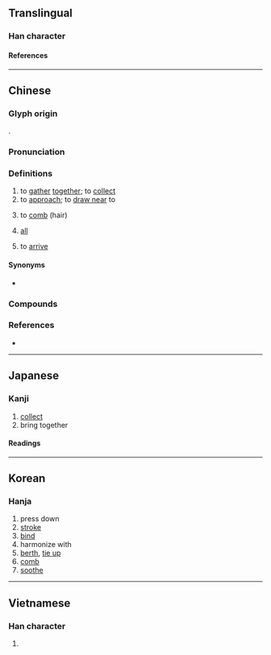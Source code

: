 {{also|拢}}
{{character info}}
==Translingual==

===Han character===
{{Han char|rn=64|rad=手|as=16|sn=19|four=51011|canj=QYBP|ids=⿰扌龍}}

====References====
{{Han ref|kx=0462.380|dkj=12967|dj=0811.380|hdz=31983.120|uh=650F}}

----

==Chinese==
{{zh-forms|s=拢}}

===Glyph origin===
{{Han etym}}
{{Han compound|手|龍|ls=psc|c1=s|c2=p|t1=hand}}.

===Pronunciation===
{{zh-pron
|m=lǒng
|m-s=nong3
|c=lung5
|j=lung2
|h=pfs=lûng
|md=
|mn=lóng/qz:lióng/láng
|mn_note=lóng/lióng - literary; láng - vernacular
|mn-t=long2
|w=
|mc=y
|oc=y
|cat=v,mn:n
}}

===Definitions===
{{zh-hanzi}}

# to [[gather]] [[together]]; to [[collect]]
# to [[approach]]; to [[draw near]] to
#: {{zh-x|靠攏|to draw close}}
# to [[comb]] (hair)
# {{lb|zh|Min Nan}} [[all]]
# {{lb|zh|Sichuan}} to [[arrive]]

====Synonyms====
* {{sense|all}} {{qualifier|Mandarin}} {{zh-l|都|dōu}}

===Compounds===
{{zh-der|靠攏|合攏|拉攏|攏係|攏總|併攏|聚攏|圍攏|合不攏嘴|歸攏|集攏|匯攏|拼攏|攏攥|收攏|套拉攏|攏子|攏頭|攛拳攏袖|攏船|攏身|攏共|盤攏|攏岸|攏絡|湊攏|攏家|打攏|攏帳|攏統|談攏|輕攏慢撚|閉攏|談得攏|談不攏|逗攏|項攏:hāng-láng}}

===References===
* {{thcwd|12806}}

{{zh-cat|Intermediate}}

----

==Japanese==

===Kanji===
{{ja-kanji|grade=|rs=手16}}

# [[collect]]
# bring together

====Readings====
{{ja-readings
|on=ろう, る
|kun=とる
}}

----

==Korean==

===Hanja===
{{ko-hanja|hangeul=[[롱]]>[[농]]|eumhun=|rv=rong>nong|mr=rong>nong|y=long>nong}}

# press down
# [[stroke]]
# [[bind]]
# harmonize with
# [[berth]], [[tie up]]
# [[comb]]
# [[soothe]]

----

==Vietnamese==

===Han character===
{{vi-readings|rs=手16|reading=long}}

# {{rfdef|vi|sort=手16}}